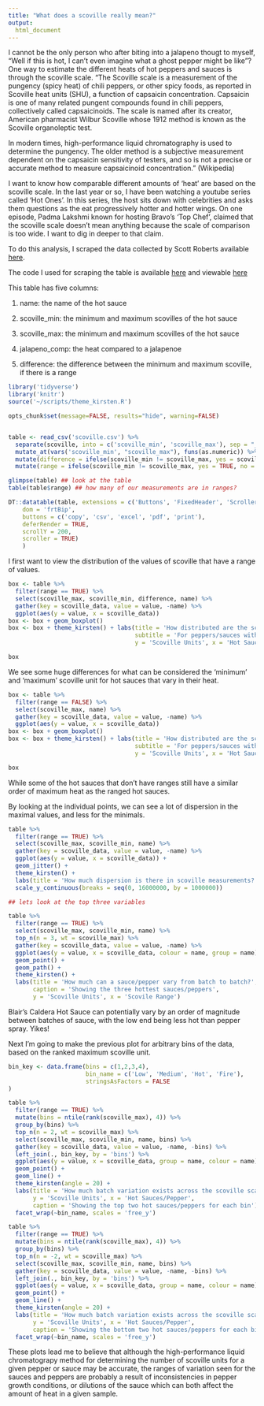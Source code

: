 ```yaml
---
title: "What does a scoville really mean?"
output:
  html_document
---
```



I cannot be the only person who after biting into a jalapeno thougt to myself, "Well if this is hot, I can't even imagine what a ghost pepper might be like"? One way to estimate the different heats of hot peppers and sauces is through the scoville scale. 
"The Scoville scale is a measurement of the pungency (spicy heat) of chili peppers, or other spicy foods, as reported in Scoville heat units (SHU), a function of capsaicin concentration. Capsaicin is one of many related pungent compounds found in chili peppers, collectively called capsaicinoids. The scale is named after its creator, American pharmacist Wilbur Scoville whose 1912 method is known as the Scoville organoleptic test.

In modern times, high-performance liquid chromatography is used to determine the pungency. The older method is a subjective measurement dependent on the capsaicin sensitivity of testers, and so is not a precise or accurate method to measure capsaicinoid concentration." (Wikipedia)


I want to know how comparable different amounts of 'heat' are based on the scoville scale. In the last year or so, I have been watching a youtube series called 'Hot Ones'. In this series, the host sits down with celebrities and asks them questions as the eat progressively hotter and hotter wings. On one episode, Padma Lakshmi known for hosting Bravo's 'Top Chef', claimed that the scoville scale doesn't mean anything because the scale of comparison is too wide. I want to dig in deeper to that claim. 

To do this analysis, I scraped the data collected by Scott Roberts available [here](http://www.scottrobertsweb.com/scoville-scale/). 

The code I used for scraping the table is available [here](https://github.com/kirstengott/scoville_scale/blob/master/scraping_scoville_table.ipynb) and viewable [here](scraping_scoville_table.html)

This table has five columns:

1. name: the name of the hot sauce

2. scoville_min: the minimum and maximum scovilles of the hot sauce

3. scoville_max: the minimum and maximum scovilles of the hot sauce

4. jalapeno_comp: the heat compared to a jalapenoe

5. difference: the difference between the minimum and maximum scoville, if there is a range

```r

library('tidyverse')
library('knitr')
source('~/scripts/theme_kirsten.R')

opts_chunk$set(message=FALSE, results="hide", warning=FALSE)


table <- read_csv('scoville.csv') %>%
  separate(scoville, into = c('scoville_min', 'scoville_max'), sep = "_") %>%
  mutate_at(vars('scoville_min', "scoville_max"), funs(as.numeric)) %>%
  mutate(difference = ifelse(scoville_min != scoville_max, yes = scoville_max - scoville_min, no = 0)) %>%
  mutate(range = ifelse(scoville_min != scoville_max, yes = TRUE, no = FALSE))

glimpse(table) ## look at the table
table(table$range) ## how many of our measurements are in ranges?

```


```r

DT::datatable(table, extensions = c('Buttons', 'FixedHeader', 'Scroller'), options = list(
    dom = 'frtBip',
    buttons = c('copy', 'csv', 'excel', 'pdf', 'print'),
    deferRender = TRUE,
    scrollY = 200,
    scroller = TRUE)
    )

```




I first want to view the distribution of the values of scoville that have a range of values. 


```r
box <- table %>%
  filter(range == TRUE) %>%
  select(scoville_max, scoville_min, difference, name) %>%
  gather(key = scoville_data, value = value, -name) %>%
  ggplot(aes(y = value, x = scoville_data)) 
box <- box + geom_boxplot()
box <- box + theme_kirsten() + labs(title = 'How distributed are the scoville measurements?',
                                    subtitle = 'For peppers/sauces with a ranged measurement',
                                    y = 'Scoville Units', x = 'Hot Sauces/Peppers')

box
```





We see some huge differences for what can be considered the 'minimum' and 'maximum' scoville unit for hot sauces that vary in their heat. 


```r

box <- table %>%
  filter(range == FALSE) %>%
  select(scoville_max, name) %>%
  gather(key = scoville_data, value = value, -name) %>%
  ggplot(aes(y = value, x = scoville_data)) 
box <- box + geom_boxplot() 
box <- box + theme_kirsten() + labs(title = 'How distributed are the scoville measurements?',
                                    subtitle = 'For peppers/sauces with only one measurement',
                                    y = 'Scoville Units', x = 'Hot Sauces/Peppers')

box

```




While some of the hot sauces that don't have ranges still have a similar order of maximum heat as the ranged hot sauces. 



By looking at the individual points, we can see a lot of dispersion in the maximal values, and less for the minimals.



```r

table %>%
  filter(range == TRUE) %>%
  select(scoville_max, scoville_min, name) %>%
  gather(key = scoville_data, value = value, -name) %>%
  ggplot(aes(y = value, x = scoville_data)) +
  geom_jitter() + 
  theme_kirsten() + 
  labs(title = 'How much dispersion is there in scoville measurements?', y = 'Scoville Units', x = 'Hot Sauces/Peppers') +
  scale_y_continuous(breaks = seq(0, 16000000, by = 1000000))

```



```r
## lets look at the top three variables

table %>%
  filter(range == TRUE) %>%
  select(scoville_max, scoville_min, name) %>%
  top_n(n = 3, wt = scoville_max) %>%
  gather(key = scoville_data, value = value, -name) %>%
  ggplot(aes(y = value, x = scoville_data, colour = name, group = name)) +
  geom_point() +
  geom_path() +
  theme_kirsten() +
  labs(title = 'How much can a sauce/pepper vary from batch to batch?',
       caption = 'Showing the three hottest sauces/peppers',
       y = 'Scoville Units', x = 'Scovile Range')

```





Blair's Caldera Hot Sauce can potentially vary by an order of magnitude between batches of sauce, with the low end being less hot than pepper spray. Yikes!


Next I'm going to make the previous plot for arbitrary bins of the data, based on the ranked maximum scoville unit. 


```r

bin_key <- data.frame(bins = c(1,2,3,4),
                      bin_name = c('Low', 'Medium', 'Hot', 'Fire'),
                      stringsAsFactors = FALSE
)

table %>%
  filter(range == TRUE) %>%
  mutate(bins = ntile(rank(scoville_max), 4)) %>%
  group_by(bins) %>%
  top_n(n = 2, wt = scoville_max) %>%
  select(scoville_max, scoville_min, name, bins) %>%
  gather(key = scoville_data, value = value, -name, -bins) %>%
  left_join(., bin_key, by = 'bins') %>%
  ggplot(aes(y = value, x = scoville_data, group = name, colour = name)) +
  geom_point() +
  geom_line() +
  theme_kirsten(angle = 20) + 
  labs(title = 'How much batch variation exists across the scoville scale?', 
       y = 'Scoville Units', x = 'Hot Sauces/Pepper', 
       caption = 'Showing the top two hot sauces/peppers for each bin') +
  facet_wrap(~bin_name, scales = 'free_y')

```

```r

table %>%
  filter(range == TRUE) %>%
  mutate(bins = ntile(rank(scoville_max), 4)) %>%
  group_by(bins) %>%
  top_n(n = -2, wt = scoville_max) %>%
  select(scoville_max, scoville_min, name, bins) %>%
  gather(key = scoville_data, value = value, -name, -bins) %>%
  left_join(., bin_key, by = 'bins') %>%
  ggplot(aes(y = value, x = scoville_data, group = name, colour = name)) +
  geom_point() +
  geom_line() +
  theme_kirsten(angle = 20) + 
  labs(title = 'How much batch variation exists across the scoville scale?', 
       y = 'Scoville Units', x = 'Hot Sauces/Pepper', 
       caption = 'Showing the bottom two hot sauces/peppers for each bin') +
  facet_wrap(~bin_name, scales = 'free_y')

```




These plots lead me to believe that although the high-performance liquid chromatograpy method for determining the number of scoville units for a given pepper or sauce may be accurate, the ranges of variation seen for the sauces and peppers are probably a result of inconsistencies in pepper growth conditions, or dilutions of the sauce which can both affect the amount of heat in a given sample. 




